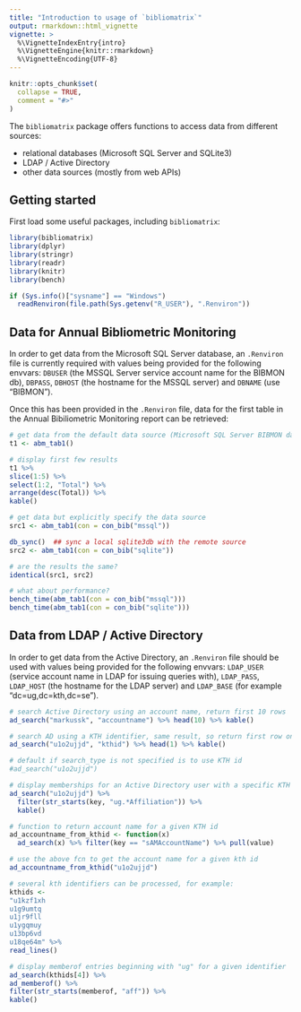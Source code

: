 ```yaml
---
title: "Introduction to usage of `bibliomatrix`"
output: rmarkdown::html_vignette
vignette: >
  %\VignetteIndexEntry{intro}
  %\VignetteEngine{knitr::rmarkdown}
  %\VignetteEncoding{UTF-8}
---
```


```r
knitr::opts_chunk$set(
  collapse = TRUE,
  comment = "#>"
)
```

The `bibliomatrix` package offers functions to access data from different sources:

- relational databases (Microsoft SQL Server and SQLite3)
- LDAP / Active Directory
- other data sources (mostly from web APIs)

## Getting started

First load some useful packages, including `bibliomatrix`:


```r
library(bibliomatrix)
library(dplyr)
library(stringr)
library(readr)
library(knitr)
library(bench)

if (Sys.info()["sysname"] == "Windows") 
  readRenviron(file.path(Sys.getenv("R_USER"), ".Renviron"))
```

## Data for Annual Bibliometric Monitoring

In order to get data from the Microsoft SQL Server database, an `.Renviron` file is currently required with values being provided for the following envvars: `DBUSER` (the MSSQL Server service account name for the BIBMON db), `DBPASS`, `DBHOST` (the hostname for the MSSQL server) and `DBNAME` (use "BIBMON").

Once this has been provided in the `.Renviron` file, data for the first table in the Annual Bibiliometric Monitoring report can be retrieved:

```r

# get data from the default data source (Microsoft SQL Server BIBMON database)
t1 <- abm_tab1()

# display first few results
t1 %>% 
slice(1:5) %>% 
select(1:2, "Total") %>% 
arrange(desc(Total)) %>% 
kable()

# get data but explicitly specify the data source 
src1 <- abm_tab1(con = con_bib("mssql"))

db_sync()  ## sync a local sqlite3db with the remote source
src2 <- abm_tab1(con = con_bib("sqlite"))

# are the results the same?
identical(src1, src2)

# what about performance?
bench_time(abm_tab1(con = con_bib("mssql")))
bench_time(abm_tab1(con = con_bib("sqlite")))

```

## Data from LDAP / Active Directory

In order to get data from the Active Directory, an `.Renviron` file should be used with values being provided for the following envvars: `LDAP_USER` (service account name in LDAP for issuing queries with), `LDAP_PASS`, `LDAP_HOST` (the hostname for the LDAP server) and `LDAP_BASE` (for example "dc=ug,dc=kth,dc=se").

```r
# search Active Directory using an account name, return first 10 rows
ad_search("markussk", "accountname") %>% head(10) %>% kable()

# search AD using a KTH identifier, same result, so return first row only
ad_search("u1o2ujjd", "kthid") %>% head(1) %>% kable()

# default if search_type is not specified is to use KTH id
#ad_search("u1o2ujjd")

# display memberships for an Active Directory user with a specific KTH id
ad_search("u1o2ujjd") %>% 
  filter(str_starts(key, "ug.*Affiliation")) %>% 
  kable() 

# function to return account name for a given KTH id
ad_accountname_from_kthid <- function(x)
  ad_search(x) %>% filter(key == "sAMAccountName") %>% pull(value)

# use the above fcn to get the account name for a given kth id
ad_accountname_from_kthid("u1o2ujjd")

# several kth identifiers can be processed, for example:
kthids <- 
"u1kzf1xh
u1g9umtq
u1jr9fll 
u1ygqmuy
u13bp6vd
u18qe64m" %>% 
read_lines()

# display memberof entries beginning with "ug" for a given identifier
ad_search(kthids[4]) %>% 
ad_memberof() %>% 
filter(str_starts(memberof, "aff")) %>%
kable()

```

